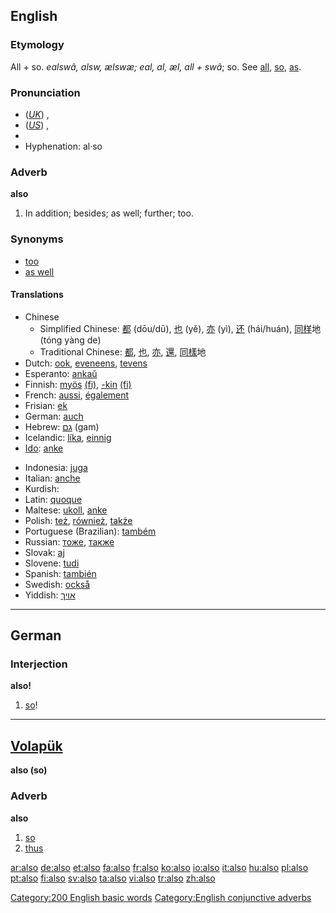 ==English==

{{rank|just|while|again|145|also|away|against|though}}

===Etymology===
All + so. {{OE.}} ''ealswâ, alsw, ælswæ; eal, al, æl, all + swâ''; so. See [[all]], [[so]], [[as]].

===Pronunciation===
*(''[[Received Pronunciation|UK]]'') {{IPA|/ˈɔːlsəʊ/}}, {{SAMPA|/"O:ls@U/}}
*(''[[General American|US]]'') {{IPA|/ˈɔːlsoʊ/}}, {{SAMPA|/"O:lsoU/}}
*{{audio|en-us-also.ogg|Audio (US)}}
*Hyphenation: al&middot;so

===Adverb===
'''also'''

# In addition; besides; as well; further; too.

===Synonyms===
*[[too]]
*[[as well]]

====Translations====
{{rfc-level|Translations at L4+ not in L3 POS section (AutoFormat would have corrected level of Synonyms)}}
{{top}}
*Chinese
**Simplified Chinese: [[都]] (dōu/dū), [[也]] (yě), [[亦]] (yì), [[还]] (hái/huán), [[同样]]地 (tóng yàng de)
**Traditional Chinese: [[都]], [[也]], [[亦]], [[還]], [[同樣]]地
*Dutch: [[ook]], [[eveneens]], [[tevens]]
*Esperanto: [[ankaŭ]]
*Finnish: [[myös]] [[:fi:myös|(fi)]], [[-kin#Finnish|-kin]] [[:fi:-kin|(fi)]]
*French: [[aussi]], [[également]]
*Frisian: [[ek]]
*German: [[auch]]
*Hebrew: [[גם]] (gam)
*Icelandic: [[líka]], [[einnig]]
*[[Ido]]: [[anke]]
{{mid}}
*Indonesia: [[juga]]
*Italian: [[anche]]
*Kurdish: {{KUchar|[[هه‌ر وه‌ها]]}}
*Latin: [[quoque]]
*Maltese: [[ukoll]], [[anke]]
*Polish: [[też]], [[również]], [[także]]
*Portuguese (Brazilian): [[também]]
*Russian: [[тоже]], [[также]]
*Slovak: [[aj]]
*Slovene: [[tudi]]
*Spanish: [[también]]
*Swedish: [[också]]
*Yiddish: [[אויך]]
{{bottom}}

----

==German==

===Interjection===
'''also!'''

# [[so]]!

----

==[[Volapük]]==
'''also (so) '''

===Adverb===
'''also'''

# [[so]]
# [[thus]]

[[Category:200 English basic words]]
[[Category:English conjunctive adverbs]]

[[ar:also]]
[[de:also]]
[[et:also]]
[[fa:also]]
[[fr:also]]
[[ko:also]]
[[io:also]]
[[it:also]]
[[hu:also]]
[[pl:also]]
[[pt:also]]
[[fi:also]]
[[sv:also]]
[[ta:also]]
[[vi:also]]
[[tr:also]]
[[zh:also]]